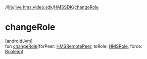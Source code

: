 //[lib](../../../index)/[live.hms.video.sdk](../index)/[HMSSDK](index)/[changeRole](change-role)

# changeRole

[androidJvm]\
fun [changeRole](change-role)(forPeer: [HMSRemotePeer](../../live.hms.video.sdk.models/-h-m-s-remote-peer/index), toRole: [HMSRole](../../live.hms.video.sdk.models.role/-h-m-s-role/index), force: [Boolean](https://kotlinlang.org/api/latest/jvm/stdlib/kotlin/-boolean/index.html))
